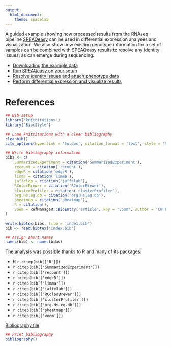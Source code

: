 ```yaml
---
output:
  html_document:
    theme: spacelab
---
```


A guided example showing how processed results from the RNAseq pipeline [SPEAQeasy](https://github.com/LieberInstitute/SPEAQeasy) can be used in differential expression analyses and visualization. We also show how existing genotype information for a set of samples can be combined with SPEAQeasy results to resolve any identity issues, as can emerge during sequencing.

* [Downloading the example data](TODO: link markdown file walking through this process)
* [Run SPEAQeasy on your setup](TODO: link brief markdown file- also mention just using our outputs)
* [Resolve identity issues and attach phenotype data](TODO: Rmd file for this)
* [Perform differential expression and visualize results](DE_analysis/de_analysis_speaqeasy.Rmd)

# References

```r
## Bib setup
library('knitcitations')
library('BiocStyle')

## Load knitcitations with a clean bibliography
cleanbib()
cite_options(hyperlink = 'to.doc', citation_format = 'text', style = 'html')

## Write bibliography information
bibs <- c(
    SummarizedExperiment = citation('SummarizedExperiment'),
    recount = citation('recount'),
    edgeR = citation('edgeR'),
    limma = citation('limma'),
    jaffelab = citation('jaffelab'),
    RColorBrewer = citation('RColorBrewer'),
    clusterProfiler = citation('clusterProfiler'),
    org.Hs.eg.db = citation('org.Hs.eg.db'),
    pheatmap = citation('pheatmap'),
    R = citation(),
    voom = RefManageR::BibEntry('article', key = 'voom', author = 'CW Law and Y Chen and W Shi and GK Smyth', year = '2014', title = 'Voom: precision weights unlock linear model analysis tools for RNA-seq read counts', journal = 'Genome Biology', volume = '15', pages = 'R29')
)

write.bibtex(bibs, file = 'index.bib')
bib <- read.bibtex('index.bib')

## Assign short names
names(bib) <- names(bibs)
```

The analysis was possible thanks to R and many of its packages:

* R `r citep(bib[['R']])`
* `r citep(bib[['SummarizedExperiment']])`
* `r citep(bib[['recount']])`
* `r citep(bib[['edgeR']])`
* `r citep(bib[['limma']])`
* `r citep(bib[['jaffelab']])`
* `r citep(bib[['RColorBrewer']])`
* `r citep(bib[['clusterProfiler']])`
* `r citep(bib[['org.Hs.eg.db']])`
* `r citep(bib[['pheatmap']])`
* `r citep(bib[['voom']])`

[Bibliography file](index.bib)

```r
## Print bibliography
bibliography()
```